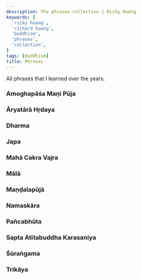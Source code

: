 ```yaml
---
description: The phrases collection | Ricky Huang
keywords: [
  'ricky huang',
  'richard huang',
  'buddhism',
  'phrases',
  'collection',
]
tags: [Buddhism]
title: Phrases
---
```



<Welcome />

All phrases that I learned over the years.

<Ahvana />
<Aksobhya />
<Amitabha />

### Amoghapāśa Maṇi Pūja
<AmoghapasaManiPuja />

<AmoghapasaPadmaUsnisa />

### Āryatārā Hṛdaya
<AryaTara />

<AryaTaraAstaghoraTaraniSutra />
<AryaTaraSataksara />
<AryaTaraSvaPratijnaNama />
<Avalokitesvara />
<Bhaisajyaguru />
<CatvaryApramanani />
<DarsanaMukta />
<DasaAtyayaMantrah />
<DasaCulaDharani />
<DasaMuktaMantrah />
<DhanadaTara />

### Dharma
<Dharma />

<EkadasamukhaLokesvara />
<Ekajati />
<GuhyadhatuKaranda />

### Japa
<Japa />

### Mahā Cakra Vajra
<MahaCakraVajra />

<MahamaniRatanaPatimakara />
<MahamaniVipulavimana />
<MahavairocanaSarvadurgatiParisodhana />

### Mālā
<Mala />

### Maṇḍalapūjā
<MandalaPuja />

<Manjusri />

### Namaskāra
<Namaskara />

### Pañcabhūta
<Pancabhuta />

<PancaJambhala />
<PancaMahaSuddhi />
<Parinamana />
<PrajnaParamita />
<Pratityasamutpada />
<RaktaTara />
<RasmiVimalaDharani />
<RasmiVimalaHrdaya />
<RatnadhvajaParikrama />
<Ratnasikhin />
<SadjaMukta />
<Sakyamuni />
<Samgharama />

### Sapta Atītabuddha Karasaniya
<SaptaAtitaBuddhaKarasaniya />

<SaranagamanaCittotpada />
<SatDharmakayaSarirah />
<SitaTara />
<Sridevi />
<Sukhavativyuha />

### Śūraṅgama
<Surangama />

### Trikāya
<Trikaya />

<TrimulaSarana />
<UsnisaVijaya />
<VairocanaSarvaKataDanaVidhih />
<VajraDhara />
<VajraGita />
<VajraKilaya />
<Vasuratna />
<VimalaUsnisa />

